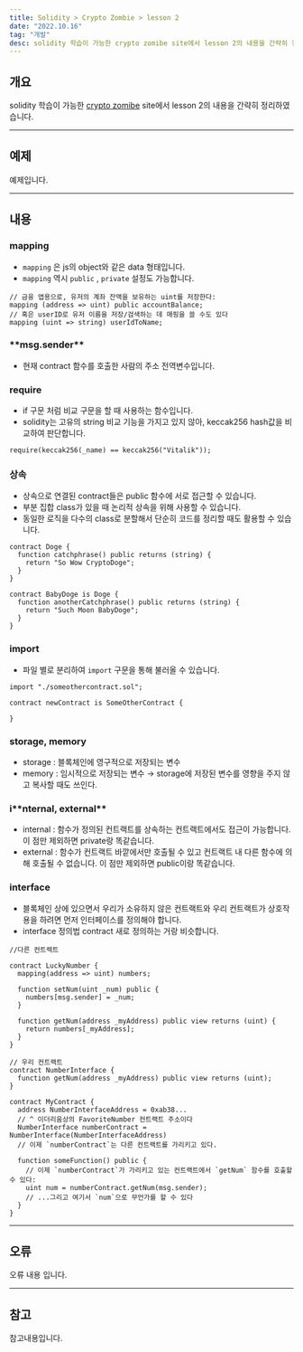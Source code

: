 ```yaml
---
title: Solidity > Crypto Zombie > lesson 2
date: "2022.10.16"
tag: "개발"
desc: solidity 학습이 가능한 crypto zomibe site에서 lesson 2의 내용을 간략히 정리하였습니다.
---
```


## 개요

solidity 학습이 가능한 [crypto zomibe](https://cryptozombies.io/ko/) site에서 lesson 2의 내용을 간략히 정리하였습니다.

---

## 예제

예제입니다.

---

## 내용

### mapping

- `mapping` 은 js의 object와 같은 data 형태입니다.
- `mapping` 역시 `public` , `private` 설정도 가능합니다.

```solidity
// 금융 앱용으로, 유저의 계좌 잔액을 보유하는 uint를 저장한다:
mapping (address => uint) public accountBalance;
// 혹은 userID로 유저 이름을 저장/검색하는 데 매핑을 쓸 수도 있다
mapping (uint => string) userIdToName;
```

### \***\*msg.sender\*\***

- 현재 contract 함수를 호출한 사람의 주소 전역변수입니다.

### require

- if 구문 처럼 비교 구문을 할 때 사용하는 함수입니다.
- solidity는 고유의 string 비교 기능을 가지고 있지 않아, keccak256 hash값을 비교하여 판단합니다.

```solidity
require(keccak256(_name) == keccak256("Vitalik"));
```

### 상속

- 상속으로 연결된 contract들은 public 함수에 서로 접근할 수 있습니다.
- 부분 집합 class가 있을 때 논리적 상속을 위해 사용할 수 있습니다.
- 동일한 로직을 다수의 class로 분할해서 단순히 코드를 정리할 때도 활용할 수 있습니다.

```solidity
contract Doge {
  function catchphrase() public returns (string) {
    return "So Wow CryptoDoge";
  }
}

contract BabyDoge is Doge {
  function anotherCatchphrase() public returns (string) {
    return "Such Moon BabyDoge";
  }
}
```

### import

- 파일 별로 분리하여 `import` 구문을 통해 불러올 수 있습니다.

```tsx
import "./someothercontract.sol";

contract newContract is SomeOtherContract {

}
```

### storage, memory

- storage : 블록체인에 영구적으로 저장되는 변수
- memory : 임시적으로 저장되는 변수 → storage에 저장된 변수를 영향을 주지 않고 복사할 때도 쓰인다.

### i\***\*nternal, external\*\***

- internal : 함수가 정의된 컨트랙트를 상속하는 컨트랙트에서도 접근이 가능합니다. 이 점만 제외하면 private랑 똑같습니다.
- external : 함수가 컨트랙트 바깥에서만 호출될 수 있고 컨트랙트 내 다른 함수에 의해 호출될 수 없습니다. 이 점만 제외하면 public이랑 똑같습니다.

### interface

- 블록체인 상에 있으면서 우리가 소유하지 않은 컨트랙트와 우리 컨트랙트가 상호작용을 하려면 먼저 인터페이스를 정의해야 합니다.
- interface 정의법 contract 새로 정의하는 거랑 비슷합니다.

```solidity
//다른 컨트렉트

contract LuckyNumber {
  mapping(address => uint) numbers;

  function setNum(uint _num) public {
    numbers[msg.sender] = _num;
  }

  function getNum(address _myAddress) public view returns (uint) {
    return numbers[_myAddress];
  }
}

// 우리 컨트랙트
contract NumberInterface {
  function getNum(address _myAddress) public view returns (uint);
}

contract MyContract {
  address NumberInterfaceAddress = 0xab38...
  // ^ 이더리움상의 FavoriteNumber 컨트랙트 주소이다
  NumberInterface numberContract = NumberInterface(NumberInterfaceAddress)
  // 이제 `numberContract`는 다른 컨트랙트를 가리키고 있다.

  function someFunction() public {
    // 이제 `numberContract`가 가리키고 있는 컨트랙트에서 `getNum` 함수를 호출할 수 있다:
    uint num = numberContract.getNum(msg.sender);
    // ...그리고 여기서 `num`으로 무언가를 할 수 있다
  }
}
```

---

## 오류

오류 내용 입니다.

---

## 참고

참고내용입니다.
